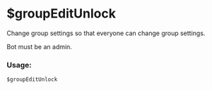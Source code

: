
# $groupEditUnlock

Change group settings so that everyone can change group settings.

<Callout>
Bot must be an admin.
</Callout>

### Usage:

```plain
$groupEditUnlock
```
